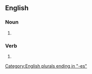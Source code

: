 ==English==

===Noun===
{{head|en|noun plural form}}

# {{plural of|greenwash|lang=en}}

===Verb===
{{head|en|verb form}}

# {{en-third-person singular of|greenwash}}

[[Category:English plurals ending in "-es"]]